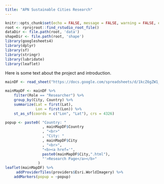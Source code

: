 ```yaml
---
title: "APN Sustainable Cities Research"
---
```

```r
knitr::opts_chunk$set(echo = FALSE, message = FALSE, warning = FALSE, error = FALSE )
root <- rprojroot::find_rstudio_root_file()
dataDir <- file.path(root, 'data')
shapeDir <- file.path(root, 'shape')
library(googlesheets4)
library(dplyr)
library(sf)
library(stringr)
library(lubridate)
library(leaflet)
```


Here is some text about the project and introduction.

```r
mainDF <- read_sheet("https://docs.google.com/spreadsheets/d/1kcZ6gZW1_okGLb1QscCwcjCAi4W3osO18D-uceZcJME/edit?usp=sharing",sheet = 1)
```


```r
mainMapDF <- mainDF %>% 
    filter(Role == "Researcher") %>% 
    group_by(City, Country) %>% 
    summarize(Lat = first(Lat),
              Lon = first(Lon)) %>% 
    st_as_sf(coords = c("Lon", "Lat"), crs = 4326)

popup <- paste0( "Country: "
                 , mainMapDF$Country 
                 , "<br>"
                 , "City: "
                 , mainMapDF$City
                 , "<br>",
                 "<b><a href='",
                 paste0(mainMapDF$City,".html"),
                 "'>Research Page</a></b>"
               )
leaflet(mainMapDF) %>% 
     addProviderTiles(providers$Esri.WorldImagery) %>% 
    addMarkers(popup = ~popup)
```

